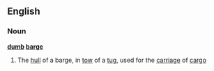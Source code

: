 ==English==
===Noun===
'''[[dumb]] [[barge]]'''
#The [[hull]] of a barge, in [[tow]] of a [[tug]], used for the [[carriage]] of [[cargo]]